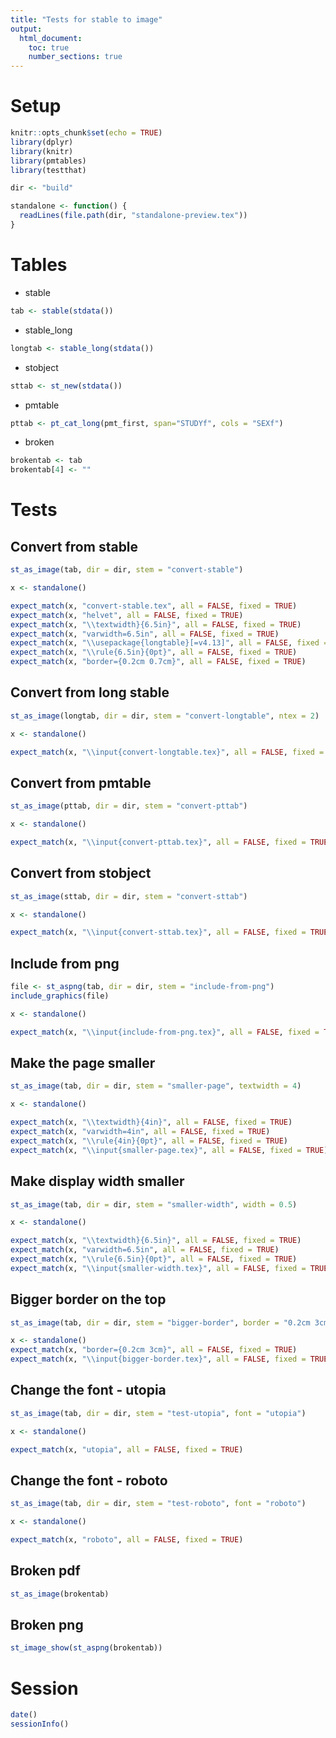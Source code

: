 ```yaml
---
title: "Tests for stable to image"
output: 
  html_document: 
    toc: true
    number_sections: true
---
```


# Setup

```r
knitr::opts_chunk$set(echo = TRUE)
library(dplyr)
library(knitr)
library(pmtables)
library(testthat)

dir <- "build"

standalone <- function() {
  readLines(file.path(dir, "standalone-preview.tex"))  
}
```


# Tables

- stable

```r
tab <- stable(stdata())
```

- stable_long

```r
longtab <- stable_long(stdata())
```


- stobject

```r
sttab <- st_new(stdata())
```

- pmtable

```r
pttab <- pt_cat_long(pmt_first, span="STUDYf", cols = "SEXf")
```

- broken 

```r
brokentab <- tab
brokentab[4] <- ""
```


# Tests

## Convert from stable

```r
st_as_image(tab, dir = dir, stem = "convert-stable")

x <- standalone()

expect_match(x, "convert-stable.tex", all = FALSE, fixed = TRUE)
expect_match(x, "helvet", all = FALSE, fixed = TRUE)
expect_match(x, "\\textwidth}{6.5in}", all = FALSE, fixed = TRUE)
expect_match(x, "varwidth=6.5in", all = FALSE, fixed = TRUE)
expect_match(x, "\\usepackage{longtable}[=v4.13]", all = FALSE, fixed = TRUE)
expect_match(x, "\\rule{6.5in}{0pt}", all = FALSE, fixed = TRUE)
expect_match(x, "border={0.2cm 0.7cm}", all = FALSE, fixed = TRUE)
```

## Convert from long stable

```r
st_as_image(longtab, dir = dir, stem = "convert-longtable", ntex = 2)

x <- standalone()

expect_match(x, "\\input{convert-longtable.tex}", all = FALSE, fixed = TRUE)
```

## Convert from pmtable

```r
st_as_image(pttab, dir = dir, stem = "convert-pttab")

x <- standalone()

expect_match(x, "\\input{convert-pttab.tex}", all = FALSE, fixed = TRUE)
```

## Convert from stobject

```r
st_as_image(sttab, dir = dir, stem = "convert-sttab")

x <- standalone()

expect_match(x, "\\input{convert-sttab.tex}", all = FALSE, fixed = TRUE)
```


## Include from png

```r
file <- st_aspng(tab, dir = dir, stem = "include-from-png")
include_graphics(file)

x <- standalone()

expect_match(x, "\\input{include-from-png.tex}", all = FALSE, fixed = TRUE)
```

## Make the page smaller

```r
st_as_image(tab, dir = dir, stem = "smaller-page", textwidth = 4)

x <- standalone()

expect_match(x, "\\textwidth}{4in}", all = FALSE, fixed = TRUE)
expect_match(x, "varwidth=4in", all = FALSE, fixed = TRUE)
expect_match(x, "\\rule{4in}{0pt}", all = FALSE, fixed = TRUE)
expect_match(x, "\\input{smaller-page.tex}", all = FALSE, fixed = TRUE)
```

## Make display width smaller

```r
st_as_image(tab, dir = dir, stem = "smaller-width", width = 0.5)

x <- standalone()

expect_match(x, "\\textwidth}{6.5in}", all = FALSE, fixed = TRUE)
expect_match(x, "varwidth=6.5in", all = FALSE, fixed = TRUE)
expect_match(x, "\\rule{6.5in}{0pt}", all = FALSE, fixed = TRUE)
expect_match(x, "\\input{smaller-width.tex}", all = FALSE, fixed = TRUE)
```

## Bigger border on the top

```r
st_as_image(tab, dir = dir, stem = "bigger-border", border = "0.2cm 3cm")

x <- standalone()
expect_match(x, "border={0.2cm 3cm}", all = FALSE, fixed = TRUE)
expect_match(x, "\\input{bigger-border.tex}", all = FALSE, fixed = TRUE)
```

## Change the font - utopia

```r
st_as_image(tab, dir = dir, stem = "test-utopia", font = "utopia")

x <- standalone()

expect_match(x, "utopia", all = FALSE, fixed = TRUE)
```

## Change the font - roboto

```r
st_as_image(tab, dir = dir, stem = "test-roboto", font = "roboto")

x <- standalone()

expect_match(x, "roboto", all = FALSE, fixed = TRUE)
```

## Broken pdf

```r
st_as_image(brokentab)
```

## Broken png

```r
st_image_show(st_aspng(brokentab))
```


# Session

```r
date()
sessionInfo()
```
